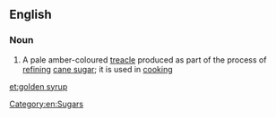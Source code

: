 ==English==

===Noun===
{{wikipedia}}
{{en-noun|sg=[[golden]] [[syrup]]|-}}

# A pale amber-coloured [[treacle]] produced as part of the process of [[refining]] [[cane sugar]]; it is used in [[cooking]]

[[Category:en:Sugars]]

[[et:golden syrup]]